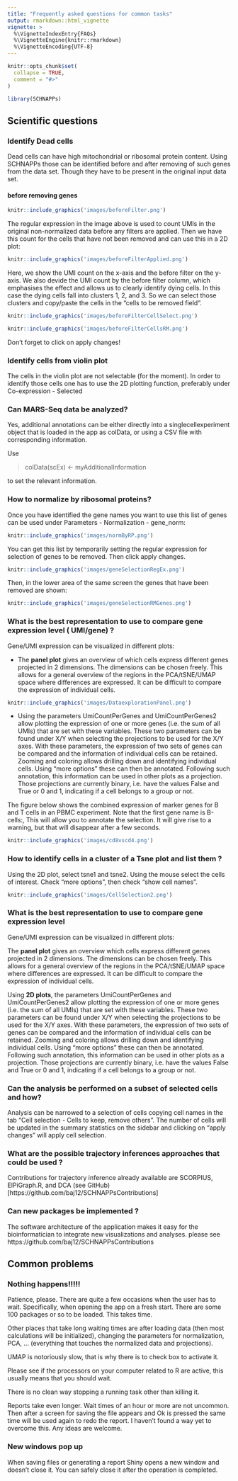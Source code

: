 ```yaml
---
title: "Frequently asked questions for common tasks"
output: rmarkdown::html_vignette
vignette: >
  %\VignetteIndexEntry{FAQs}
  %\VignetteEngine{knitr::rmarkdown}
  %\VignetteEncoding{UTF-8}
---
```


```r
knitr::opts_chunk$set(
  collapse = TRUE,
  comment = "#>"
)
```

```r
library(SCHNAPPs)
```

## Scientific questions

### Identify Dead cells

Dead cells can have high mitochondrial or ribosomal protein content. Using SCHNAPPs those can be identified before and after removing of such genes from the data set. Though they have to be present in the original input data set.

#### before removing genes

```r
knitr::include_graphics('images/beforeFilter.png')
```

The regular expression in the image above is used to count UMIs in the original non-normalized data before any filters are applied. Then we have this count for the cells that have not been removed and can use this in a 2D plot:

```r
knitr::include_graphics('images/beforeFilterApplied.png')
```

Here, we show the UMI count on the x-axis and the before filter on the y-axis. We also devide the UMI count by the before filter column, which emphasises the effect and allows us to clearly identify dying cells. In this case the dying cells fall into clusters 1, 2, and 3. So we can select those clusters and copy/paste the cells in the "cells to be removed field".


```r
knitr::include_graphics('images/beforeFilterCellSelect.png')
```

```r
knitr::include_graphics('images/beforeFilterCellsRM.png')
```

Don't forget to click on apply changes!

### Identify cells from violin plot

The cells in the violin plot are not selectable (for the moment). In order to identify those cells one has to use the 2D plotting function, preferably under Co-expression - Selected

### Can MARS-Seq data be analyzed?

Yes, additional annotations can be either directly into a singlecellexperiment object that is loaded in the app as colData, or using a CSV file with corresponding information. 

Use 

> colData(scEx) <- myAdditionalInformation 

to set the relevant information.


### How to normalize by ribosomal proteins?

Once you have identified the gene names you want to use this list of genes can be used under Parameters - Normalization - gene_norm: 

```r
knitr::include_graphics('images/normByRP.png')
```

You can get this list by temporarily setting the regular expression for selection of genes to be removed. Then click apply changes.

```r
knitr::include_graphics('images/geneSelectionRegEx.png')
```

Then, in the lower area of the same screen the genes that have been removed are shown:

```r
knitr::include_graphics('images/geneSelectionRMGenes.png')
```


### What is the best representation to use to compare gene expression level ( UMI/gene) ? 

Gene/UMI expression can be visualized in different plots:

* The <b>panel plot</b> gives an overview of which cells express different genes projected in 2 dimensions. The dimensions can be chosen freely. This allows for a general overview of the regions in the PCA/tSNE/UMAP space where differences are expressed. It can be difficult to compare the expression of individual cells.

```r
knitr::include_graphics('images/DataexplorationPanel.png')
```

* Using the parameters UmiCountPerGenes and UmiCountPerGenes2 allow plotting the expression of one or more genes (i.e. the sum of all UMIs) that are set with these variables. These two parameters can be found under X/Y when selecting the projections to be used for the X/Y axes. With these parameters, the expression of two sets of genes can be compared and the information of individual cells can be retained. Zooming and coloring allows drilling down and identifying individual cells. Using “more options” these can then be annotated. Following such annotation, this information can be used in other plots as a projection. Those projections are currently binary, i.e. have the values False and True or 0 and 1, indicating if a cell belongs to a group or not.

The figure below shows the combined expression of marker genes for B and T cells in an PBMC experiment. Note that the first gene name is B-cells:, This will allow you to annotate the selection. It will give rise to a warning, but that will disappear after a few seconds.

```r
knitr::include_graphics('images/cd8vscd4.png')
```


### How to identify cells in a cluster of a Tsne plot and list them ? 

Using the 2D plot, select tsne1 and tsne2. Using the mouse select the cells of interest. Check "more options", then check "show cell names".

```r
knitr::include_graphics('images/CellSelection2.png')
```

<!----
### What are the different heat maps that can be generated and how many genes could be listed  by cluster ?

Cells in the cluster can be selected on the 2D plot and cell names are shown after checking “show more options” followed by checking “show cell names”; 

---->

### What is the best representation to use to compare gene expression level

Gene/UMI expression can be visualized in different plots:

The <b>panel plot</b> gives an overview which cells express different genes projected in 2 dimensions. The dimensions can be chosen freely. This allows for a general overview of the regions in the PCA/tSNE/UMAP space where differences are expressed. It can be difficult to compare the expression of individual cells.


Using <b>2D plots</b>, the parameters UmiCountPerGenes and UmiCountPerGenes2 allow plotting the expression of one or more genes (i.e. the sum of all UMIs) that are set with these variables. These two parameters can be found under X/Y when selecting the projections to be used for the X/Y axes. With these parameters, the expression of two sets of genes can be compared and the information of individual cells can be retained. Zooming and coloring allows drilling down and identifying individual cells. Using “more options” these can then be annotated. Following such annotation, this information can be used in other plots as a projection. Those projections are currently binary, i.e. have the values False and True or 0 and 1, indicating if a cell belongs to a group or not.

### Can the analysis be performed on a subset of selected cells and how?

Analysis can be narrowed to a selection of cells copying cell names in the tab  “Cell selection - Cells to keep, remove others”. The number of cells will be updated in the summary statistics on the sidebar and clicking on  “apply changes”  will apply cell selection. 

<!----
### How to identify signature genes with same distribution as a given marker gene? 

--->

### What are the possible trajectory inferences approaches  that could be used ?

Contributions for trajectory inference already available are SCORPIUS, ElPiGraph.R, and DCA (see GitHub)[https://github.com/baj12/SCHNAPPsContributions]

<!----

### To display a developmental pathway according to time of expression of genes from an input involving several datasets ?


### To display a biological  process from a single dataset ?
--->

### Can new packages be implemented ?

The software architecture  of the application makes it easy for the bioinformatician to integrate new visualizations and analyses. 
please see https://github.com/baj12/SCHNAPPsContributions 


## Common problems

### Nothing happens!!!!!

Patience, please. There are quite a few occasions when the user has to wait. Specifically, when opening the app on a fresh start. There are some 100 packages or so to be loaded. This takes time.

Other places that take long waiting times are after loading data (then most calculations will be initialized), changing the parameters for normalization, PCA, ... (everything that touches the normalized data and projections). 

UMAP is notoriously slow, that is why there is to check box to activate it.

Please see if the processors on your computer related to R are active, this usually means that you should wait.

There is no clean way stopping a running task other than killing it.

Reports take even longer. Wait times of an hour or more are not uncommon. Then after a screen for saving the file appears and Ok is pressed the same time will be used again to redo the report. I haven't found a way yet to overcome this. Any ideas are welcome.

### New windows pop up

When saving files or generating a report Shiny opens a new window and doesn't close it. You can safely close it after the operation is completed.


